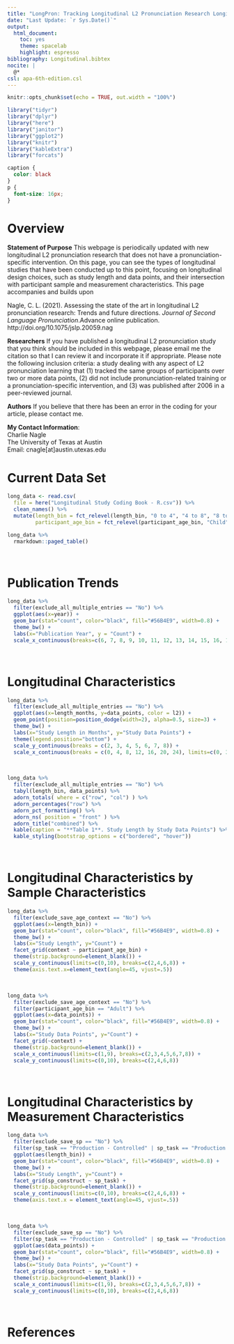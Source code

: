 ---
title: "LongPron: Tracking Longitudinal L2 Pronunciation Research Longitudinally"
date: "Last Update: `r Sys.Date()`"
output: 
  html_document: 
    toc: yes
    theme: spacelab
    highlight: espresso
bibliography: Longitudinal.bibtex
nocite: |
  @*
csl: apa-6th-edition.csl
---

```{r setup, include=FALSE}
knitr::opts_chunk$set(echo = TRUE, out.width = "100%")
```

```{r, load-libs, echo=F, message=F, warning=F}
library("tidyr")
library("dplyr")
library("here")
library("janitor")
library("ggplot2")
library("knitr")
library("kableExtra")
library("forcats")
```

```{css, echo=F}
caption {
  color: black
}
p {
  font-size: 16px;
}
```

# Overview

**Statement of Purpose**
This webpage is periodically updated with new longitudinal L2 pronunciation research that does not have a pronunciation-specific intervention. On this page, you can see the types of longitudinal studies that have been conducted up to this point, focusing on longitudinal design choices, such as study length and data points, and their intersection with participant sample and measurement characteristics. This page accompanies and builds upon

Nagle, C. L. (2021). Assessing the state of the art in longitudinal L2 pronunciation research: Trends and future directions. *Journal of Second Language Pronunciation*.Advance online publication. http://doi.org/10.1075/jslp.20059.nag

**Researchers**
If you have published a longitudinal L2 pronunciation study that you think should be included in this webpage, please email me the citation so that I can review it and incorporate it if appropriate. Please note the following inclusion criteria: a study dealing with any aspect of L2 pronunciation learning that (1) tracked the same groups of participants over two or more data points, (2) did not include pronunciation-related training or a pronunciation-specific intervention, and (3) was published after 2006 in a peer-reviewed journal.

**Authors**
If you believe that there has been an error in the coding for your article, please contact me.

**My Contact Information**:  
Charlie Nagle  
The University of Texas at Austin  
Email: cnagle[at]austin.utexas.edu

# Current Data Set
```{r, load-data, message=F}
long_data <- read.csv(
  file = here("Longitudinal Study Coding Book - R.csv")) %>% 
  clean_names() %>% 
  mutate(length_bin = fct_relevel(length_bin, "0 to 4", "4 to 8", "8 to 12", "12 to 24", "24+"),
         participant_age_bin = fct_relevel(participant_age_bin, "Child", "Adolescent", "Adult"))
```
```{r, print-table}
long_data %>% 
  rmarkdown::paged_table()
```
<br>

# Publication Trends
```{r, gg-yearlypubs-longpron, fig.cap="**Figure 1**. Longitudinal L2 Pronunciation Publications by Year", fig.dim=c(5,4), warning=F}
long_data %>%
  filter(exclude_all_multiple_entries == "No") %>%
  ggplot(aes(x=year)) +
  geom_bar(stat="count", color="black", fill="#56B4E9", width=0.8) +
  theme_bw() +
  labs(x="Publication Year", y = "Count") +
  scale_x_continuous(breaks=c(6, 7, 8, 9, 10, 11, 12, 13, 14, 15, 16, 17, 18, 19, 20, 21))
```
<br>

# Longitudinal Characteristics
```{r, gg-lengthdatapoints, fig.cap="**Figure 2**. Study Length by Data Points", fig.dim=c(5,4), warning=F}
long_data %>%
  filter(exclude_all_multiple_entries == "No") %>%
  ggplot(aes(x=length_months, y=data_points, color = l2)) +
  geom_point(position=position_dodge(width=2), alpha=0.5, size=3) +
  theme_bw() +
  labs(x="Study Length in Months", y="Study Data Points") +
  theme(legend.position="bottom") +
  scale_y_continuous(breaks = c(2, 3, 4, 5, 6, 7, 8)) +
  scale_x_continuous(breaks = c(0, 4, 8, 12, 16, 20, 24), limits=c(0, 30))
```
<br>
```{r}
long_data %>%
  filter(exclude_all_multiple_entries == "No") %>%
  tabyl(length_bin, data_points) %>%
  adorn_totals( where = c("row", "col") ) %>%
  adorn_percentages("row") %>%
  adorn_pct_formatting() %>%
  adorn_ns( position = "front" ) %>%
  adorn_title("combined") %>%
  kable(caption = "**Table 1**. Study Length by Study Data Points") %>%
  kable_styling(bootstrap_options = c("bordered", "hover"))
```
<br>

# Longitudinal Characteristics by Sample Characteristics
```{r, gg-lengthsample, fig.cap="**Figure 3**. Study Length by Learner Age Group and Context of Learning.", fig.dim=c(7,5), warning=F}
long_data %>%
  filter(exclude_save_age_context == "No") %>%
  ggplot(aes(x=length_bin)) + 
  geom_bar(stat="count", color="black", fill="#56B4E9", width=0.8) +
  theme_bw() +
  labs(x="Study Length", y="Count") +
  facet_grid(context ~ participant_age_bin) +
  theme(strip.background=element_blank()) +
  scale_y_continuous(limits=c(0,10), breaks=c(2,4,6,8)) + 
  theme(axis.text.x=element_text(angle=45, vjust=.5))
```
<br>
```{r, gg-pointssample, fig.cap="**Figure 4**. Study Length by Context of Learning for Adult Learners.", fig.dim=c(5,3), warning=F}
long_data %>%
  filter(exclude_save_age_context == "No") %>%
  filter(participant_age_bin == "Adult") %>%
  ggplot(aes(x=data_points)) + 
  geom_bar(stat="count", color="black", fill="#56B4E9", width=0.8) +
  theme_bw() +
  labs(x="Study Data Points", y="Count") +
  facet_grid(~context) +
  theme(strip.background=element_blank()) +
  scale_x_continuous(limits=c(1,9), breaks=c(2,3,4,5,6,7,8)) +
  scale_y_continuous(limits=c(0,10), breaks=c(2,4,6,8))
```
<br>

# Longitudinal Characteristics by Measurement Characteristics
```{r, gg-lengthmeasurement, fig.cap="**Figure 5**. Study Length by Measurement Characteristics.", fig.dim=c(5,5), warning=F}
long_data %>%
  filter(exclude_save_sp == "No") %>%
  filter(sp_task == "Production - Controlled" | sp_task == "Production - Spontaneous") %>%
  ggplot(aes(length_bin)) + 
  geom_bar(stat="count", color="black", fill="#56B4E9", width=0.8) +
  theme_bw() +
  labs(x="Study Length", y="Count") +
  facet_grid(sp_construct ~ sp_task) +
  theme(strip.background=element_blank()) +
  scale_y_continuous(limits=c(0,10), breaks=c(2,4,6,8)) + 
  theme(axis.text.x = element_text(angle=45, vjust=.5))
```
<br>
```{r, gg-pointsmeasurement, fig.cap="**Figure 6**. Study Data Points by Measurement Characteristics.", fig.dim=c(5,5), warning=F}
long_data %>%
  filter(exclude_save_sp == "No") %>%
  filter(sp_task == "Production - Controlled" | sp_task == "Production - Spontaneous") %>%
  ggplot(aes(data_points)) + 
  geom_bar(stat="count", color="black", fill="#56B4E9", width=0.8) +
  theme_bw() +
  labs(x="Study Data Points", y="Count") +
  facet_grid(sp_construct ~ sp_task) +
  theme(strip.background=element_blank()) +
  scale_x_continuous(limits=c(1,9), breaks=c(2,3,4,5,6,7,8)) +
  scale_y_continuous(limits=c(0,10), breaks=c(2,4,6,8))
```
<br>

# References
